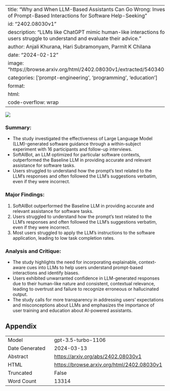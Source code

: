 
---
title: "Why and When LLM-Based Assistants Can Go Wrong: Investigating the Effectiveness of Prompt-Based Interactions for Software Help-Seeking"
id: "2402.08030v1"
description: "LLMs like ChatGPT mimic human-like interactions for software guidance, but users struggle to understand and evaluate their advice."
author: Anjali Khurana, Hari Subramonyam, Parmit K Chilana
date: "2024-02-12"
image: "https://browse.arxiv.org/html/2402.08030v1/extracted/5403405/task_powerpoint_5.png"
categories: ['prompt-engineering', 'programming', 'education']
format:
  html:
    code-overflow: wrap
---

![](https://browse.arxiv.org/html/2402.08030v1/extracted/5403405/task_powerpoint_5.png)

### **Summary:**
- The study investigated the effectiveness of Large Language Model (LLM)-generated software guidance through a within-subject experiment with 16 participants and follow-up interviews.
- SoftAIBot, an LLM optimized for particular software contexts, outperformed the Baseline LLM in providing accurate and relevant assistance for software tasks.
- Users struggled to understand how the prompt’s text related to the LLM’s responses and often followed the LLM’s suggestions verbatim, even if they were incorrect.

### **Major Findings:**
1. SoftAIBot outperformed the Baseline LLM in providing accurate and relevant assistance for software tasks.
2. Users struggled to understand how the prompt’s text related to the LLM’s responses and often followed the LLM’s suggestions verbatim, even if they were incorrect.
3. Most users struggled to apply the LLM’s instructions to the software application, leading to low task completion rates.

### **Analysis and Critique:**
- The study highlights the need for incorporating explainable, context-aware cues into LLMs to help users understand prompt-based interactions and identify biases.
- Users exhibited unwarranted confidence in LLM-generated responses due to their human-like nature and consistent, contextual relevance, leading to overtrust and failure to recognize erroneous or hallucinated output.
- The study calls for more transparency in addressing users’ expectations and misconceptions about LLMs and emphasizes the importance of user training and education about AI-powered assistants.

## Appendix

|          |          |
|----------|----------|
| Model     | gpt-3.5-turbo-1106       |
| Date Generated     | 2024-03-13       |
| Abstract | [https://arxiv.org/abs/2402.08030v1](https://arxiv.org/abs/2402.08030v1)        |
| HTML     | [https://browse.arxiv.org/html/2402.08030v1](https://browse.arxiv.org/html/2402.08030v1)       |
| Truncated       | False       |
| Word Count       | 13314       |